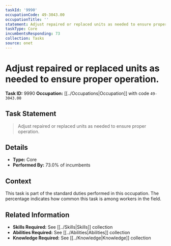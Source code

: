 ```yaml
---
taskId: '9990'
occupationCode: 49-3043.00
occupationTitle: ''
statement: Adjust repaired or replaced units as needed to ensure proper operation.
taskType: Core
incumbentsResponding: 73
collection: Tasks
source: onet
---
```

# Adjust repaired or replaced units as needed to ensure proper operation.

**Task ID:** 9990
**Occupation:** [[../Occupations|Occupation]] with code `49-3043.00`

## Task Statement

> Adjust repaired or replaced units as needed to ensure proper operation.

## Details

- **Type:** Core
- **Performed By:** 73.0% of incumbents

## Context

This task is part of the standard duties performed in this occupation. The percentage indicates how common this task is among workers in the field.

## Related Information

- **Skills Required:** See [[../Skills|Skills]] collection
- **Abilities Required:** See [[../Abilities|Abilities]] collection
- **Knowledge Required:** See [[../Knowledge|Knowledge]] collection
